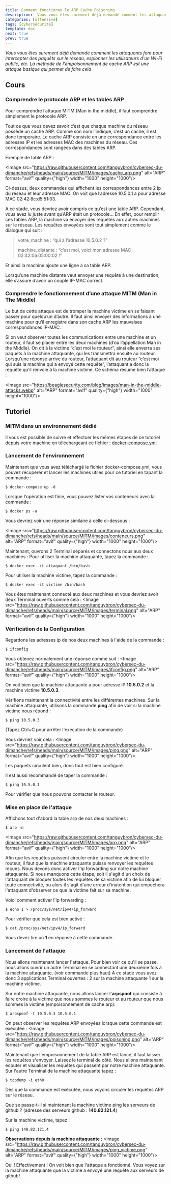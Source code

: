 ```yaml
---
title: Comment fonctionne le ARP Cache Poisoning
description: _Vous vous êtes surement déjà demandé comment les attaquants font pour intercepter des paquêts sur le réseau, espionner les utilisateurs d'un Wi-Fi public, etc. La méthode de l'empoisonnement de cache ARP est une attaque basique qui permet de faire cela_
categories: [offensive]
tags: [cybersécurité]
template: doc
next: true
prev: true
---
```


_Vous vous êtes surement déjà demandé comment les attaquants font pour intercepter des paquêts sur le réseau, espionner les utilisateurs d'un Wi-Fi public, etc. La méthode de l'empoisonnement de cache ARP est une attaque basique qui permet de faire cela_


## Cours

### Comprendre le protocole ARP et les tables ARP

Pour comprendre l’attaque MITM (Man in the middle), il faut comprendre simplement le protocole ARP.


Tout ce que vous devez savoir c’est que chaque machine du réseau possède un cache ARP. Comme son nom l’indique, c’est un cache, il est donc temporaire. 
Le cache ARP consiste en une correspondance entre les adresses IP et les adresses MAC des machines du réseau. Ces correspondances sont rangées dans des tables ARP.


Exemple de table ARP : 

<Image src="https://raw.githubusercontent.com/tanguybron/cybersec-du-dimanche/refs/heads/main/source/MITM/images/cache_arp.png" alt="ARP" format="avif" quality={"high"} width="1000" height="1000"/>

Ci-dessus, deux commandes qui affichent les correspondances entre 2 ip du réseau et leur adresse MAC. On voit que l’adresse 10.5.0.1 a pour adresse MAC 02:42:8c:d5:51:03.

A ce stade, vous devriez avoir compris ce qu’est une table ARP. Cependant, vous avez lu juste avant qu’ARP était un protocole… En effet, pour remplir ces tables ARP, la machine va envoyer des requêtes aux autres machines sur le réseau. Les requêtes envoyées sont tout simplement comme le dialogue qui suit : 

> votre_machine : “qui à l’adresse 10.5.0.2 ?”
>
> machine_distante : “c’est moi, voici mon adresse MAC : 02:42:0a:05:00:02 !”

Et ainsi la machine ajoute une ligne à sa table ARP.

Lorsqu’une machine distante veut envoyer une requête à une destination, elle s’assure d’avoir un couple IP-MAC correct.

### Comprendre le fonctionnement d’une attaque MITM (Man in The Middle)

Le but de cette attaque est de tromper la machine victime en se faisant passer pour quelqu’un d’autre. Il faut ainsi envoyer des informations à une machine pour qu’il enregistre dans son cache ARP les mauvaises correspondances IP-MAC.

Si on veut observer toutes les communications entre une machine et un routeur, il faut se placer entre les deux machines (d’où l’appellation Man in the Middle). On dit à la victime “c’est moi le routeur”, ainsi elle enverra ses paquets à la machine attaquante, qui les transmettra ensuite au routeur. Lorsqu’une réponse arrive du routeur, l’attaquant dit au routeur “c’est moi qui suis la machine qui a envoyé cette requête”, l’attaquant a donc la requête qu’il renvoie à la machine victime.
Ce schéma résume bien l’attaque : 


<Image src="https://beaglesecurity.com/blog/images/man-in-the-middle-attacks.webp" alt="ARP" format="avif" quality={"high"} width="1000" height="1000"/>

## Tutoriel

### MITM dans un environnement dédié

Il vous est possible de suivre et effectuer les mêmes étapes de ce tutoriel depuis votre machine en téléchargeant ce fichier : [docker-compose.yml](https://raw.githubusercontent.com/tanguybron/cybersec-du-dimanche/refs/heads/main/source/MITM/docker-compose.yml)

### Lancement de l'environnement

Maintenant que vous avez téléchargé le fichier docker-compose.yml, vous pouvez récupérer et lancer les machines utiles pour ce tutoriel en tapant la commande : 

```shell
$ docker-compose up -d
```

Lorsque l'opération est finie, vous pouvez lister vos conteneurs avec la commande :

```shell
$ docker ps -a
```
Vous devriez voir une réponse similaire à celle ci-dessous : 

<Image src="https://raw.githubusercontent.com/tanguybron/cybersec-du-dimanche/refs/heads/main/source/MITM/images/conteneurs.png" alt="ARP" format="avif" quality={"high"} width="1000" height="1000"/>


Maintenant, ouvrons 2 Terminal séparés et connectons nous aux deux machines : 
Pour utiliser la machine attaquante, tapez la commande : 
```shell
$ docker exec -it attaquant /bin/bash
```

Pour utiliser la machine victime, tapez la commande : 
```shell
$ docker exec -it victime /bin/bash
```

Vous êtes maintenant connecté aux deux machines et vous devriez avoir deux Terminal ouverts comme cela : 
<Image src="https://raw.githubusercontent.com/tanguybron/cybersec-du-dimanche/refs/heads/main/source/MITM/images/terminal.png" alt="ARP" format="avif" quality={"high"} width="1000" height="1000"/>


### Vérification de la Configuration

Regardons les adresses ip de nos deux machines à l'aide de la commande : 
```shell
$ ifconfig
```

Vous obtenez normalement une réponse comme suit : 
<Image src="https://raw.githubusercontent.com/tanguybron/cybersec-du-dimanche/refs/heads/main/source/MITM/images/ifconfig.png" alt="ARP" format="avif" quality={"high"} width="1000" height="1000"/>

On voit bien que la machine attaquante a pour adresse IP **10.5.0.2** et la machine victime **10.5.0.3**.


Vérifions maintenant la connectivité entre les différentes machines. Sur la machine attaquante, utilisons la commande **ping** afin de voir si la machine victime nous répond : 
```shell
$ ping 10.5.0.3
```
(Tapez Ctrl+C pour arrêter l'exécution de la commande)

Vous devriez voir cela : 
<Image src="https://raw.githubusercontent.com/tanguybron/cybersec-du-dimanche/refs/heads/main/source/MITM/images/ping.png" alt="ARP" format="avif" quality={"high"} width="1000" height="1000"/>


Les paquets circulent bien, donc tout est bien configuré.

Il est aussi recommandé de taper la commande : 

```shell
$ ping 10.5.0.1
```

Pour vérifier que nous pouvons contacter le routeur.

### Mise en place de l'attaque

Affichons tout d'abord la table arp de nos deux machines : 
```shell
$ arp -n
```
<Image src="https://raw.githubusercontent.com/tanguybron/cybersec-du-dimanche/refs/heads/main/source/MITM/images/arp.png" alt="ARP" format="avif" quality={"high"} width="1000" height="1000"/>


Afin que les requêtes puissent circuler entre la machine victime et le routeur, il faut que la machine attaquante puisse renvoyer les requêtes reçues.
Nous devons donc activer l'ip forwarding sur notre machine attaquante. Si nous manquons cette étape, soit il s'agit d'un choix de l'attaquant de bloquer toutes les requêtes de sa victime afin de lui bloquer toute connectivité, ou alors il s'agit d'une erreur d'inatention qui empechera l'attaquant d'observer ce que la victime fait sur sa machine.

Voici comment activer l'ip forwarding : 

```shell
$ echo 1 > /proc/sys/net/ipv4/ip_forward
```

Pour vérifier que cela est bien activé : 

```shell
$ cat /proc/sys/net/ipv4/ip_forward
```

Vous devez lire un **1** en réponse à cette commande.

### Lancement de l'attaque

Nous allons maintenant lancer l'attaque. Pour bien voir ce qu'il se passe, nous allons ouvrir un autre Terminal en se connectant une deuxième fois à la machine attaquante. (voir commande plus haut) 
A ce stade vous avez donc 3 applications Terminal ouvertes : 2 sur la machine attaquante 1 sur la machine victime.

Sur notre machine attaquante, nous allons lancer l'**arpspoof** qui consiste à faire croire à la victime que nous sommes le routeur et au routeur que nous sommes la victime (empoisonnement de cache arp): 

```shell
$ arpspoof -t 10.5.0.3 10.5.0.1
```

On peut observer les requêtes ARP envoyées lorsque cette commande est exécutée : 
<Image src="https://raw.githubusercontent.com/tanguybron/cybersec-du-dimanche/refs/heads/main/source/MITM/images/poisoning.png" alt="ARP" format="avif" quality={"high"} width="1000" height="1000"/>


Maintenant que l'empoisonnement de la table ARP est lancé, il faut laisser les requêtes s'envoyer. Laissez le terminal de côté. Nous allons maintenant écouter et visualiser les requêtes qui passent par notre machine attaquante. Sur l'autre Terminal de la machine attaquante tapez : 

```shell
$ tcpdump -i eth0
```

Dès que la commande est exécutée, nous voyons circuler les requêtes ARP sur le réseau.

Que se passe-t-il si maintenant la machine victime ping les serveurs de github ? (adresse des serveurs github : **140.82.121.4**)

Sur la machine victime, tapez : 

```shell
$ ping 140.82.121.4 
```

**Observations depuis la machine attaquante :**
<Image src="https://raw.githubusercontent.com/tanguybron/cybersec-du-dimanche/refs/heads/main/source/MITM/images/ping_victime.png" alt="ARP" format="avif" quality={"high"} width="1000" height="1000"/>


Oui ! Effectivement ! On voit bien que l'attaque a fonctionné. Vous voyez sur la machine attaquante que la victime a envoyé une requête aux serveurs de github!